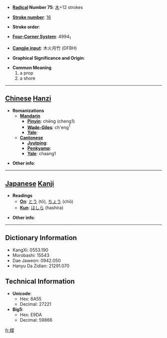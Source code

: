 * '''[[Wiktionary:Chinese radical index| Radical]] Number 75''': [[Wiktionary:Chinese radical index 木|木]]+12 strokes

* '''[[Wiktionary:Chinese total strokes index|Stroke number]]''': [[Wiktionary:Chinese total strokes index 16|16]]

* '''Stroke order''': 

* '''[[Wiktionary:Chinese four corner index|Four-Corner System]]''': 4994<sub>1</sub>

* '''[[Wiktionary:Chinese Cangjie index|Cangjie input]]''': 木火月竹 (DFBH)

* '''Graphical Significance and Origin''': 

* '''Common Meaning'''
*#a prop
*# a shore


----

== [[Chinese]] [[Hanzi]] ==

* '''Romanizations'''
** '''[[Mandarin]]'''
*** '''[[Pinyin]]''': chēng (cheng1)
*** '''[[Wade-Giles]]''': ch'eng<sup>1</sup>
*** '''[[Yale]]''': 
** '''[[Cantonese]]'''
*** '''[[Jyutping]]''':
*** '''[[Penkyamp]]''': 
*** '''[[Yale]]''': chaang1

* '''Other info''': 

----

== [[Japanese]] [[Kanji]] ==

* '''Readings'''
** '''[[On]]''': [[とう]] (tō), [[ちょう]] (chō)
** '''[[Kun]]''': [[はしら]] (hashira)

* '''Other info''':  

----

== Dictionary Information ==

* KangXi: 0553.190
* Morobashi: 15543
* Dae Jaweon: 0942.050
* Hanyu Da Zidian: 21291.070

== Technical Information ==

* '''Unicode''':
** Hex: 6A55
** Decimal: 27221
* '''Big5''':
** Hex: E9DA
** Decimal: 59866

[[fr:橕]]